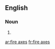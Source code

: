==English==

===Noun===
{{head|en|noun plural form|head=[[fire]] [[axe]]s}}

# {{plural of|fire axe|lang=en}}

[[ar:fire axes]]
[[fr:fire axes]]